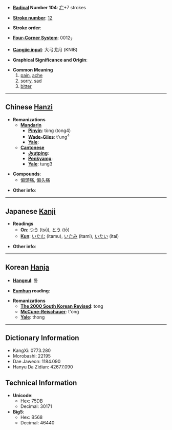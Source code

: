 * '''[[Wiktionary:Chinese radical index| Radical]] Number 104''': [[Wiktionary:Chinese radical index 疒|疒]]+7 strokes

* '''[[Wiktionary:Chinese total strokes index|Stroke number]]''': [[Wiktionary:Chinese total strokes index 12|12]]

* '''Stroke order''': 

* '''[[Wiktionary:Chinese four corner index|Four-Corner System]]''': 0012<sub>7</sub>

* '''[[Wiktionary:Chinese Cangjie index|Cangjie input]]''': 大弓戈月 (KNIB)

* '''Graphical Significance and Origin''': 

* '''Common Meaning'''
*#[[pain]], [[ache]]
*# [[sorry]], [[sad]]
*# [[bitter]]

----

== Chinese [[Hanzi]] ==

* '''Romanizations'''
** '''[[Mandarin]]'''
*** '''[[Pinyin]]''': tòng (tong4)
*** '''[[Wade-Giles]]''': t'ung<sup>4</sup>
*** '''[[Yale]]''': 
** '''[[Cantonese]]'''
*** '''[[Jyutping]]''':
*** '''[[Penkyamp]]''': 
*** '''[[Yale]]''': tung3

* '''Compounds''':
**[[偏頭痛]], [[偏头痛]]

* '''Other info''': 

----

== Japanese [[Kanji]] ==

* '''Readings'''
** '''[[On]]''': [[つう]] (tsū), [[とう]] (tō)
** '''[[Kun]]''': [[いたむ]] (itamu), [[いたみ]] (itami), [[いたい]] (itai)

* '''Other info''':  

----

== Korean [[Hanja]] ==

* '''[[Hangeul]]''': 통

* '''[[Eumhun]] reading''': 

* '''Romanizations'''
** '''[[The 2000 South Korean Revised Romanization|The 2000 South Korean Revised]]''': tong
** '''[[McCune-Reischauer]]''': t'ong
** '''[[Yale]]''': thong

----

== Dictionary Information ==

* KangXi: 0773.280
* Morobashi: 22195
* Dae Jaweon: 1184.090
* Hanyu Da Zidian: 42677.090

== Technical Information ==

* '''Unicode''':
** Hex: 75DB
** Decimal: 30171
* '''Big5''':
** Hex: B568
** Decimal: 46440